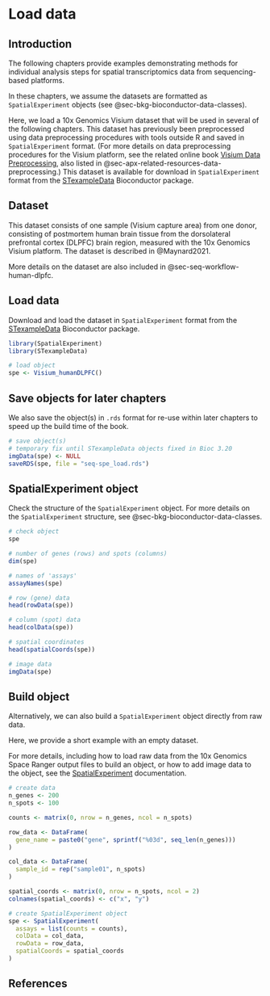 # Load data {#sec-seq-load-data}

## Introduction

The following chapters provide examples demonstrating methods for individual analysis steps for spatial transcriptomics data from sequencing-based platforms.

In these chapters, we assume the datasets are formatted as `SpatialExperiment` objects (see @sec-bkg-bioconductor-data-classes).

Here, we load a 10x Genomics Visium dataset that will be used in several of the following chapters. This dataset has previously been preprocessed using data preprocessing procedures with tools outside R and saved in `SpatialExperiment` format. (For more details on data preprocessing procedures for the Visium platform, see the related online book [Visium Data Preprocessing](https://lmweber.org/Visium-data-preprocessing/), also listed in @sec-apx-related-resources-data-preprocessing.) This dataset is available for download in `SpatialExperiment` format from the [STexampleData](https://bioconductor.org/packages/STexampleData) Bioconductor package.


## Dataset

This dataset consists of one sample (Visium capture area) from one donor, consisting of postmortem human brain tissue from the dorsolateral prefrontal cortex (DLPFC) brain region, measured with the 10x Genomics Visium platform. The dataset is described in @Maynard2021.

More details on the dataset are also included in @sec-seq-workflow-human-dlpfc.

<!-- To do: additional details on dataset here (from DLPFC workflow chapter) -->


## Load data

Download and load the dataset in `SpatialExperiment` format from the [STexampleData](https://bioconductor.org/packages/STexampleData) Bioconductor package.

```r
library(SpatialExperiment)
library(STexampleData)
```

```r
# load object
spe <- Visium_humanDLPFC()
```


## Save objects for later chapters {#sec-seq-load-data-save-objects}

We also save the object(s) in `.rds` format for re-use within later chapters to speed up the build time of the book.

```r
# save object(s)
# temporary fix until STexampleData objects fixed in Bioc 3.20
imgData(spe) <- NULL
saveRDS(spe, file = "seq-spe_load.rds")
```


## SpatialExperiment object

Check the structure of the `SpatialExperiment` object. For more details on the `SpatialExperiment` structure, see @sec-bkg-bioconductor-data-classes.

```r
# check object
spe

# number of genes (rows) and spots (columns)
dim(spe)

# names of 'assays'
assayNames(spe)

# row (gene) data
head(rowData(spe))

# column (spot) data
head(colData(spe))

# spatial coordinates
head(spatialCoords(spe))

# image data
imgData(spe)
```


## Build object

Alternatively, we can also build a `SpatialExperiment` object directly from raw data.

Here, we provide a short example with an empty dataset.

For more details, including how to load raw data from the 10x Genomics Space Ranger output files to build an object, or how to add image data to the object, see the [SpatialExperiment](https://bioconductor.org/packages/SpatialExperiment) documentation.

```r
# create data
n_genes <- 200
n_spots <- 100

counts <- matrix(0, nrow = n_genes, ncol = n_spots)

row_data <- DataFrame(
  gene_name = paste0("gene", sprintf("%03d", seq_len(n_genes)))
)

col_data <- DataFrame(
  sample_id = rep("sample01", n_spots)
)

spatial_coords <- matrix(0, nrow = n_spots, ncol = 2)
colnames(spatial_coords) <- c("x", "y")

# create SpatialExperiment object
spe <- SpatialExperiment(
  assays = list(counts = counts), 
  colData = col_data, 
  rowData = row_data, 
  spatialCoords = spatial_coords
)
```


## References {.unnumbered}
